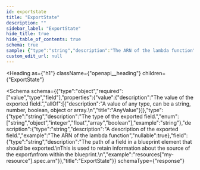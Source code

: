 ```yaml
---
id: exportstate
title: "ExportState"
description: ""
sidebar_label: "ExportState"
hide_title: true
hide_table_of_contents: true
schema: true
sample: {"type":"string","description":"The ARN of the lambda function","field":"resources[\"my-resource\"].spec.arn"}
custom_edit_url: null
---
```



<Heading
  as={"h1"}
  className={"openapi__heading"}
  children={"ExportState"}
>
</Heading>





<Schema
  schema={{"type":"object","required":["value","type","field"],"properties":{"value":{"description":"The value of the exported field.","allOf":[{"description":"A value of any type, can be a string, number, boolean, object or array.\n","title":"AnyValue"}]},"type":{"type":"string","description":"The type of the exported field.","enum":["string","object","integer","float","array","boolean"],"example":"string"},"description":{"type":"string","description":"A description of the exported field.","example":"The ARN of the lambda function","nullable":true},"field":{"type":"string","description":"The path of a field in a blueprint element that should be exported.\nThis is used to retain information about the source of the export\nfrom within the blueprint.\n","example":"resources[\"my-resource\"].spec.arn"}},"title":"ExportState"}}
  schemaType={"response"}
>
  
</Schema>
            